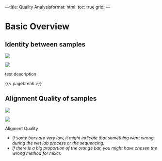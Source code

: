 ---title: Quality Analysisformat:
 html:
     toc: true
     grid:
---

# Basic Overview

## Identity between samples

::: {layout-ncol=2}

![](C:\Users\nilsh\my_projects\ExpoSeq\my_experiments\test_all_samples\plots\aaSeqCDR3\jaccard.png)

![](C:\Users\nilsh\my_projects\ExpoSeq\my_experiments\test_all_samples\plots\aaSeqCDR3\morosita_horn.png)

test description

:::

{{< pagebreak >}}



## Alignment Quality of samples

::: {layout-ncol=2}

![](C:\Users\nilsh\my_projects\ExpoSeq\my_experiments\test_all_samples\plots\aaSeqCDR3\alignment_quality.png)

![](C:\Users\nilsh\my_projects\ExpoSeq\my_experiments\test_all_samples\plots\aaSeqCDR3\rarefraction_all.png)

Aligment Quality

:::

- *If some bars are very low, it might indicate that something went wrong during the wet lab process or the sequencing.*
- *If there is a big proportion of the orange bar, you might have chosen the wrong method for mixcr.*